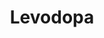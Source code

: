 ---
title: Levodopa
aka:
  - L-DOPA
  - 3,4-dihydroxy-L-phenylalanine
duration_chart_title: Oral Duration of Levodopa
duration_chart:
  total: 1–2 hours
  onset: 10–45 minutes
  coming_up: 45–75 minutes
  plateau: 1–3 hours
  coming_down: 1–2 hours
  after_effects: 1–2 hours
positive_effects: euphoria, stimulation, increased sociability
neutral_effects: decreased appetite, muscle tension
negative_effects: increased heart rate, anxiety, insomnia
dosage_table:
  title: Oral Dosage of Levodopa
  threshold: 25 mg
  light: 50 mg
  common: 150 mg
  strong: 300 mg
  heavy: 600+ mg
--- 
